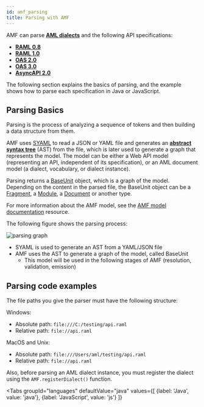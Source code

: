 ```yaml
---
id: amf_parsing
title: Parsing with AMF
---
```


AMF can parse [**AML dialects**](https://aml-org.github.io/aml-spec/dialects) and the following API specifications:

- [**RAML 0.8**](https://github.com/raml-org/raml-spec/blob/master/versions/raml-08/raml-08.md)
- [**RAML 1.0**](https://github.com/raml-org/raml-spec/blob/master/versions/raml-10/raml-10.md)
- [**OAS 2.0**](https://github.com/OAI/OpenAPI-Specification/blob/master/versions/2.0.md)
- [**OAS 3.0**](https://github.com/OAI/OpenAPI-Specification/blob/master/versions/3.0.3.md)
- [**AsyncAPI 2.0**](https://github.com/asyncapi/asyncapi/blob/master/versions/2.0.0/asyncapi.md)

The following section explains the basics of parsing, and the example shows how to parse each specification in Java or JavaScript.


## Parsing Basics
Parsing is the process of analyzing a sequence of tokens and then building a data structure from them.

AMF uses [SYAML](https://github.com/aml-org/syaml) to read a JSON or YAML file and generates an [**abstract syntax tree**](https://en.wikipedia.org/wiki/Abstract_syntax_tree) (AST)
from the file, which is later used to generate a graph that represents the model.
The model can be either a Web API model (representing an API, independent of its specification), or an AML document model (a dialect, vocabulary, or dialect instance).

Parsing returns a [BaseUnit](https://github.com/aml-org/amf/blob/develop/documentation/model.md#baseunit) object, which is a graph of the model.
Depending on the content in the parsed file, the BaseUnit object can be a [Fragment](https://github.com/aml-org/amf/blob/develop/documentation/model.md#fragment), a [Module](https://github.com/aml-org/amf/blob/develop/documentation/model.md#module),
a [Document](https://github.com/aml-org/amf/blob/develop/documentation/model.md#document) or another type.

For more information about the AMF model, see the [AMF model documentation](amf_model) resource.

The following figure shows the parsing process:

![parsing graph](../../assets/images/amf/parsing-graph.png)


- SYAML is used to generate an AST from a YAML/JSON file
- AMF uses the AST to generate a graph of the model, called BaseUnit
    - This model will be used in the following stages of AMF (resolution, validation, emission)

## Parsing code examples
The file paths you give the parser must have the following structure:

Windows:
- Absolute path: `file:///C:/testing/api.raml`
- Relative path: `file://api.raml`

MacOS and Unix:
- Absolute path: `file:///Users/aml/testing/api.raml`
- Relative path: `file://api.raml`

Also, before parsing an AML dialect instance, you must register the dialect using the `AMF.registerDialect()` function.



<Tabs
    groupId="languages"
    defaultValue="java"
    values={[
        {label: 'Java', value: 'java'},
        {label: 'JavaScript', value: 'js'}
    ]}
>

<TabItem value="java">
    <CodeGetter
        language='java'
        example='java/ParsingTest.java'
    />
</TabItem>
<TabItem value="js">
    <CodeGetter
        language='js'
        example='js/parsing.test.js'
    />
</TabItem>
</Tabs>

